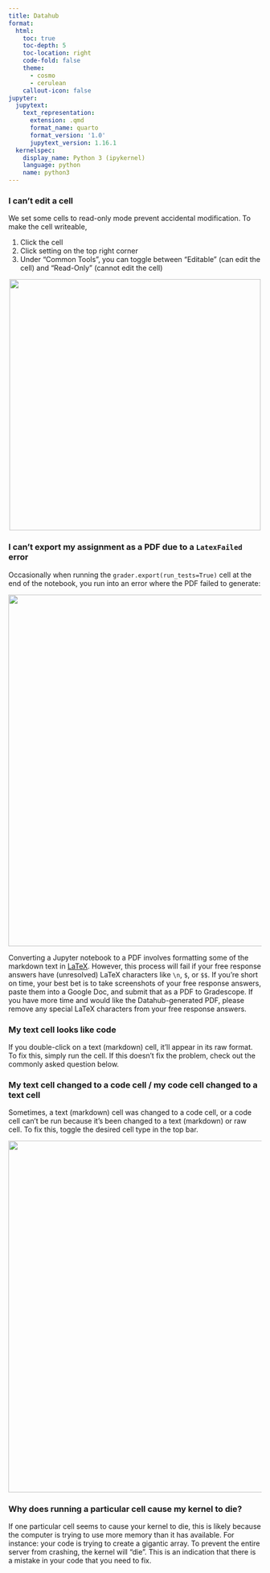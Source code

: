 ```yaml
---
title: Datahub
format:
  html:
    toc: true
    toc-depth: 5
    toc-location: right
    code-fold: false
    theme:
      - cosmo
      - cerulean
    callout-icon: false
jupyter:
  jupytext:
    text_representation:
      extension: .qmd
      format_name: quarto
      format_version: '1.0'
      jupytext_version: 1.16.1
  kernelspec:
    display_name: Python 3 (ipykernel)
    language: python
    name: python3
---
```


### I can’t edit a cell
We set some cells to read-only mode prevent accidental modification. To make the cell writeable,

1. Click the cell
2. Click setting on the top right corner
3. Under "Common Tools", you can toggle between "Editable" (can edit the cell) and "Read-Only" (cannot edit the cell)

<center><img src = "toggle_edit.gif" width = "500"></img></a></center>

### I can’t export my assignment as a PDF due to a `LatexFailed` error 
Occasionally when running the `grader.export(run_tests=True)` cell at the end of the notebook, you run into an error where the PDF failed to generate: 

<center><img src = "LatexError.png" width = "700"></img></a></center>

Converting a Jupyter notebook to a PDF involves formatting some of the markdown text in [LaTeX](https://www.latex-project.org/). However, this process will fail if your free response answers have (unresolved) LaTeX characters like `\n`, `$`, or `$$`. If you're short on time, your best bet is to take screenshots of your free response answers, paste them into a Google Doc, and submit that as a PDF to Gradescope. If you have more time and would like the Datahub-generated PDF, please remove any special LaTeX characters from your free response answers.

### My text cell looks like code
If you double-click on a text (markdown) cell, it'll appear in its raw format. To fix this, simply run the cell. If this doesn't fix the problem, check out the commonly asked question below.

### My text cell changed to a code cell / my code cell changed to a text cell
Sometimes, a text (markdown) cell was changed to a code cell, or a code cell can't be run because it's been changed to a text (markdown) or raw cell. To fix this, toggle the desired cell type in the top bar.

<center><img src = "toggle_cell_type.gif" width = "700"></img></a></center>

### Why does running a particular cell cause my kernel to die?
If one particular cell seems to cause your kernel to die, this is likely because the computer is trying to use more memory than it has available. For instance: your code is trying to create a gigantic array. To prevent the entire server from crashing, the kernel will “die”. This is an indication that there is a mistake in your code that you need to fix.
